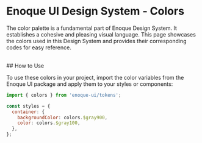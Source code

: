 
<Meta title="Tokens/Colors" />

# Enoque UI Design System - Colors

The color palette is a fundamental part of Enoque Design System. It establishes a cohesive and pleasing visual language. This page showcases the colors used in this Design System and provides their corresponding codes for easy reference.

<ColorsGrid />

<br/>
## How to Use

To use these colors in your project, import the color variables from the Enoque UI package and apply them to your styles or components:

```jsx
import { colors } from 'enoque-ui/tokens';

const styles = {
  container: {
    backgroundColor: colors.$gray900,
    color: colors.$gray100,
  },
};
````
